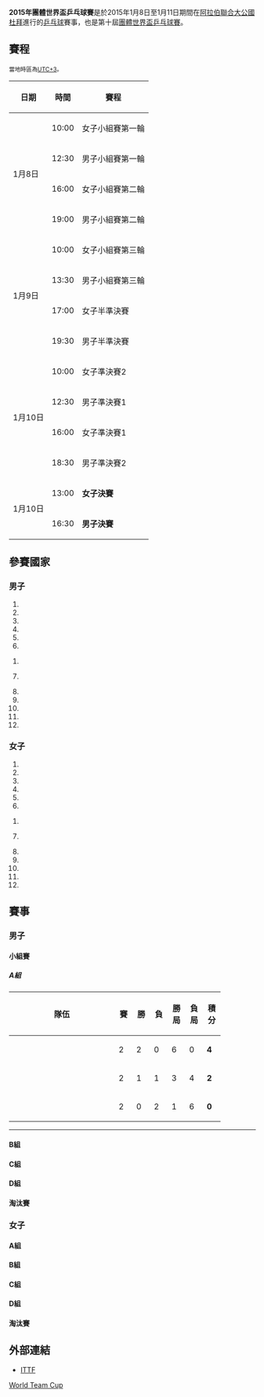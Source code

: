 {{infobox sport event
|name           = 2015年團體世界盃乒乓球賽
|image          = 
|size           = 
|caption        = 
|date_start     = 2015年1月8日
|date_end       = 2015年1月11日
|competitors    = 48（男子）<br />49（女子）
|nations        = 12（男子）<br />12（女子）
|prize_money    = 27萬美元
|venue          = 
|location       = [[阿拉伯聯合大公國|阿拉伯聯合大公國]][[杜拜|杜拜]]
|men            = {{CHN}}
|women          = {{CHN}}
}}
'''2015年團體世界盃乒乓球賽'''是於2015年1月8日至1月11日期間在[[阿拉伯聯合大公國|阿拉伯聯合大公國]][[杜拜|杜拜]]進行的[[乒乓球|乒乓球]]賽事，也是第十屆[[世界杯乒乓球賽|團體世界盃乒乓球賽]]。

== 賽程 ==
<small>當地時區為[[UTC+3|UTC+3]]。</small>
{| class="wikitable"
!日期
!時間
!賽程
|-
|rowspan=4|1月8日 || 10:00 || 女子小組賽第一輪
|-
|12:30 || 男子小組賽第一輪
|-
|16:00 || 女子小組賽第二輪
|-
|19:00 || 男子小組賽第二輪
|-
|rowspan=4|1月9日 || 10:00 || 女子小組賽第三輪
|-
|13:30 || 男子小組賽第三輪
|-
|17:00 || 女子半準決賽
|-
|19:30 || 男子半準決賽
|-
|rowspan=4|1月10日 || 10:00 || 女子準決賽2
|-
|12:30 || 男子準決賽1
|-
|16:00 || 女子準決賽1
|-
|18:30 || 男子準決賽2
|- style=background:lemonchiffon
|rowspan=2|1月10日 || 13:00 || '''女子決賽'''
|- style=background:lemonchiffon
|16:30 || '''男子決賽'''
|}

== 參賽國家 ==
=== 男子 ===
{{Col-begin}}
{{Col-2}}
# {{AUS}}
# {{AUT}} 
# {{BRA}} 
# {{CAN}}  
# {{CHN}}  
# {{EGY}}  
{{Col-2}}
#<li value="7"> {{GER}} 
# {{JPN}} 
# {{KOR}} 
# {{POR}} 
# {{TPE}} 
# {{UAE}}
{{Col-end}}

=== 女子 ===
{{Col-begin}}
{{Col-2}}
# {{AUS}} 
# {{BRA}} 
# {{CAN}}  
# {{CHN}}  
# {{EGY}}
# {{GER}}
{{Col-2}}
#<li value="7"> {{HKG}} 
# {{JPN}} 
# {{PRK}} 
# {{ROU}} 
# {{SIN}} 
# {{UAE}} 
{{Col-end}}

== 賽事 ==
=== 男子 ===
==== 小組賽 ====
===== A組 =====
{| class="wikitable" style="text-align:center"
|-
!width=200|隊伍
!width=20|賽
!width=20|勝
!width=20|負
!width=20|勝局
!width=20|負局
!width=20|積分
|-bgcolor=ccffcc
|style="text-align:left;"|{{CHN}}
|2||2||0||6||0||'''4'''
|-bgcolor=ccffcc
|style="text-align:left;"|{{AUT}}
|2||1||1||3||4||'''2'''
|-
|style="text-align:left;"|{{EGY}}
|2||0||2||1||6||'''0'''
|}

{{TeamMatchbox
|date = 2015年1月8日
|time = 12:30
|team1 = '''[[中國|中國]]''' {{flagicon|CHN}}
|score1 = '''3'''
|score2 = 0
|report = [https://web.archive.org/web/20150402102049/http://www.ittf.com/ittf_team_events/ittf_team_matches4a1.asp?TOUR_ID=2500&TEAM_MATCH_NO=1&TEAM_STAGE=1&EVENT_TYPE=MGTEM 報告]
|team2 = {{EGY}}
|score1-1 = '''3'''
|score2-1 = 0
|score1-2 = '''3'''
|score2-2 = 0
|score1-3 = '''3'''
|score2-3 = 0
|score1-4 = 
|score2-4 = 
|score1-5 = 
|score2-5 =  
|player1-1 = [[樊振東|樊振東]]
|player2-1 = [[El-Sayed_Lashin|El-Sayed Lashin]]
|player1-2 = [[方博|方博]]
|player2-2 = [[奧瑪·阿薩爾|奧瑪·阿薩爾]]
|player1-3 = [[樊振東|樊振東]]/[[許昕|許昕]]
|player2-3 = [[El-Sayed_Lashin|El-Sayed Lashin]]/[[Ahmed_Saleh|Ahmed Saleh]]
|player1-4 = 
|player2-4 = 
|player1-5 = 
|player2-5 = 
}}
{{TeamMatchbox
|date = 2015年1月8日
|time = 19:00
|team1 = [[奧地利|奧地利]] {{flagicon|AUT}}
|score1 = 0
|score2 = '''3'''
|report = [https://web.archive.org/web/20150402163452/http://www.ittf.com/ittf_team_events/ittf_team_matches4a1.asp?TOUR_ID=2500&TEAM_MATCH_NO=5&TEAM_STAGE=1&EVENT_TYPE=MGTEM 報告]
|team2 = '''{{CHN}}'''
|score1-1 = 0
|score2-1 = '''3'''
|score1-2 = 0
|score2-2 = '''3'''
|score1-3 = 0
|score2-3 = '''3'''
|score1-4 = 
|score2-4 = 
|score1-5 = 
|score2-5 =  
|player1-1 = [[陳衛星|陳衛星]]
|player2-1 = [[許昕|許昕]]
|player1-2 = [[羅伯特·加爾多斯|羅伯特·加爾多斯]]
|player2-2 = [[張繼科|張繼科]]
|player1-3 = [[丹尼爾·哈貝索恩|丹尼爾·哈貝索恩]]/[[羅伯特·加爾多斯|羅伯特·加爾多斯]]
|player2-3 = [[馬龍_(乒乓球運動員)|馬龍]]/[[張繼科|張繼科]]
|player1-4 = 
|player2-4 = 
|player1-5 = 
|player2-5 = 
}}
----
{{TeamMatchbox
|date = 2015年1月8日
|time = 12:30
|team1 = '''[[奧地利|奧地利]]''' {{flagicon|AUT}}
|score1 = '''3'''
|score2 = 1
|report = [https://web.archive.org/web/20150403010955/http://www.ittf.com/ittf_team_events/ittf_team_matches4a1.asp?TOUR_ID=2500&TEAM_MATCH_NO=4&TEAM_STAGE=1&EVENT_TYPE=MGTEM 報告]
|team2 = {{EGY}}
|score1-1 = '''3'''
|score2-1 = 0
|score1-2 = 2
|score2-2 = '''3'''
|score1-3 = '''3'''
|score2-3 = 0
|score1-4 = '''3'''
|score2-4 = 2
|score1-5 = 
|score2-5 =  
|player1-1 = [[羅伯特·加爾多斯|羅伯特·加爾多斯]]
|player2-1 = [[El-Sayed_Lashin|El-Sayed Lashin]]
|player1-2 = [[史蒂芬·費加爾|史蒂芬·費加爾]]
|player2-2 = [[奧馬爾∙阿薩|奧馬爾∙阿薩]]
|player1-3 = [[史蒂芬·費加爾|史蒂芬·費加爾]]/[[丹尼爾·哈貝索恩|丹尼爾·哈貝索恩]]
|player2-3 = [[El-Sayed_Lashin|El-Sayed Lashin]]/[[Ahmed_Saleh|Ahmed Saleh]]
|player1-4 = [[羅伯特·加爾多斯|羅伯特·加爾多斯]]
|player2-4 = [[Ahmed_Saleh|Ahmed Saleh]]
|player1-5 = 
|player2-5 = 
}}

==== B組 ====

==== C組 ====

==== D組 ====

==== 淘汰賽 ====
<!--
{{8TeamBracket-Compact-Tennis7-with 3rd
| RD1=半準決賽
| RD2=準決賽
| RD3=冠軍賽
| RD3b=季軍賽

| RD1-seed1=
| RD1-team1=
| RD1-score1-1=
| RD1-score1-2=
| RD1-score1-3=
| RD1-score1-4=
| RD1-score1-5=
| RD1-score1-6=
| RD1-score1-7=
| RD1-seed2=
| RD1-team2=
| RD1-score2-1=
| RD1-score2-2=
| RD1-score2-3=
| RD1-score2-4=
| RD1-score2-5=
| RD1-score2-6=
| RD1-score2-7=

| RD1-seed3=
| RD1-team3=
| RD1-score3-1=
| RD1-score3-2=
| RD1-score3-3=
| RD1-score3-4=
| RD1-score3-5=
| RD1-score3-6=
| RD1-score3-7=
| RD1-seed4=
| RD1-team4=
| RD1-score4-1=
| RD1-score4-2=
| RD1-score4-3=
| RD1-score4-4=
| RD1-score4-5=
| RD1-score4-6=
| RD1-score4-7=

| RD1-seed5=
| RD1-team5=
| RD1-score5-1=
| RD1-score5-2=
| RD1-score5-3=
| RD1-score5-4=
| RD1-score5-5=
| RD1-score5-6=
| RD1-score5-7=
| RD1-seed6=
| RD1-team6=
| RD1-score6-1=
| RD1-score6-2=
| RD1-score6-3=
| RD1-score6-4=
| RD1-score6-5=
| RD1-score6-6=
| RD1-score6-7=

| RD1-seed7=
| RD1-team7=
| RD1-score7-1=
| RD1-score7-2=
| RD1-score7-3=
| RD1-score7-4=
| RD1-score7-5=
| RD1-score7-6=
| RD1-score7-7=
| RD1-seed8=
| RD1-team8=
| RD1-score8-1=
| RD1-score8-2=
| RD1-score8-3=
| RD1-score8-4=
| RD1-score8-5=
| RD1-score8-6=
| RD1-score8-7=

| RD2-seed1=
| RD2-team1=
| RD2-score1-1=
| RD2-score1-2=
| RD2-score1-3=
| RD2-score1-4=
| RD2-score1-5=
| RD2-score1-6=
| RD2-score1-7=
| RD2-seed2=
| RD2-team2=
| RD2-score2-1=
| RD2-score2-2=
| RD2-score2-3=
| RD2-score2-4=
| RD2-score2-5=
| RD2-score2-6=
| RD2-score2-7=

| RD2-seed3=
| RD2-team3=
| RD2-score3-1=
| RD2-score3-2=
| RD2-score3-3=
| RD2-score3-4=
| RD2-score3-5=
| RD2-score3-6=
| RD2-score3-7=
| RD2-seed4=
| RD2-team4=
| RD2-score4-1=
| RD2-score4-2=
| RD2-score4-3=
| RD2-score4-4=
| RD2-score4-5=
| RD2-score4-6=
| RD2-score4-7=

| RD3-seed1=
| RD3-team1=
| RD3-score1-1=
| RD3-score1-2=
| RD3-score1-3=
| RD3-score1-4=
| RD3-score1-5=
| RD3-score1-6=
| RD3-score1-7=
| RD3-seed2=
| RD3-team2=
| RD3-score2-1=
| RD3-score2-2=
| RD3-score2-3=
| RD3-score2-4=
| RD3-score2-5=
| RD3-score2-6=
| RD3-score2-7=

| RD3b-seed01=
| RD3b-team01=
| RD3b-score01-1=
| RD3b-score01-2=
| RD3b-score01-3=
| RD3b-score01-4=
| RD3b-score01-5=
| RD3b-score01-6=
| RD3b-score01-7=
| RD3b-seed02=
| RD3b-team02=
| RD3b-score02-1=
| RD3b-score02-2=
| RD3b-score02-3=
| RD3b-score02-4=
| RD3b-score02-5=
| RD3b-score02-6=
| RD3b-score02-7=
}}
-->

=== 女子 ===

==== A組 ====

==== B組 ====

==== C組 ====

==== D組 ====

==== 淘汰賽 ====
<!--
{{8TeamBracket-Compact-Tennis7-with 3rd
| RD1=半準決賽
| RD2=準決賽
| RD3=冠軍賽
| RD3b=季軍賽

| RD1-seed1=
| RD1-team1=
| RD1-score1-1=
| RD1-score1-2=
| RD1-score1-3=
| RD1-score1-4=
| RD1-score1-5=
| RD1-score1-6=
| RD1-score1-7=
| RD1-seed2=
| RD1-team2=
| RD1-score2-1=
| RD1-score2-2=
| RD1-score2-3=
| RD1-score2-4=
| RD1-score2-5=
| RD1-score2-6=
| RD1-score2-7=

| RD1-seed3=
| RD1-team3=
| RD1-score3-1=
| RD1-score3-2=
| RD1-score3-3=
| RD1-score3-4=
| RD1-score3-5=
| RD1-score3-6=
| RD1-score3-7=
| RD1-seed4=
| RD1-team4=
| RD1-score4-1=
| RD1-score4-2=
| RD1-score4-3=
| RD1-score4-4=
| RD1-score4-5=
| RD1-score4-6=
| RD1-score4-7=

| RD1-seed5=
| RD1-team5=
| RD1-score5-1=
| RD1-score5-2=
| RD1-score5-3=
| RD1-score5-4=
| RD1-score5-5=
| RD1-score5-6=
| RD1-score5-7=
| RD1-seed6=
| RD1-team6=
| RD1-score6-1=
| RD1-score6-2=
| RD1-score6-3=
| RD1-score6-4=
| RD1-score6-5=
| RD1-score6-6=
| RD1-score6-7=

| RD1-seed7=
| RD1-team7=
| RD1-score7-1=
| RD1-score7-2=
| RD1-score7-3=
| RD1-score7-4=
| RD1-score7-5=
| RD1-score7-6=
| RD1-score7-7=
| RD1-seed8=
| RD1-team8=
| RD1-score8-1=
| RD1-score8-2=
| RD1-score8-3=
| RD1-score8-4=
| RD1-score8-5=
| RD1-score8-6=
| RD1-score8-7=

| RD2-seed1=
| RD2-team1=
| RD2-score1-1=
| RD2-score1-2=
| RD2-score1-3=
| RD2-score1-4=
| RD2-score1-5=
| RD2-score1-6=
| RD2-score1-7=
| RD2-seed2=
| RD2-team2=
| RD2-score2-1=
| RD2-score2-2=
| RD2-score2-3=
| RD2-score2-4=
| RD2-score2-5=
| RD2-score2-6=
| RD2-score2-7=

| RD2-seed3=
| RD2-team3=
| RD2-score3-1=
| RD2-score3-2=
| RD2-score3-3=
| RD2-score3-4=
| RD2-score3-5=
| RD2-score3-6=
| RD2-score3-7=
| RD2-seed4=
| RD2-team4=
| RD2-score4-1=
| RD2-score4-2=
| RD2-score4-3=
| RD2-score4-4=
| RD2-score4-5=
| RD2-score4-6=
| RD2-score4-7=

| RD3-seed1=
| RD3-team1=
| RD3-score1-1=
| RD3-score1-2=
| RD3-score1-3=
| RD3-score1-4=
| RD3-score1-5=
| RD3-score1-6=
| RD3-score1-7=
| RD3-seed2=
| RD3-team2=
| RD3-score2-1=
| RD3-score2-2=
| RD3-score2-3=
| RD3-score2-4=
| RD3-score2-5=
| RD3-score2-6=
| RD3-score2-7=

| RD3b-seed01=
| RD3b-team01=
| RD3b-score01-1=
| RD3b-score01-2=
| RD3b-score01-3=
| RD3b-score01-4=
| RD3b-score01-5=
| RD3b-score01-6=
| RD3b-score01-7=
| RD3b-seed02=
| RD3b-team02=
| RD3b-score02-1=
| RD3b-score02-2=
| RD3b-score02-3=
| RD3b-score02-4=
| RD3b-score02-5=
| RD3b-score02-6=
| RD3b-score02-7=
}}
-->

== 外部連結 ==
* [https://web.archive.org/web/20150403010919/http://www.ittf.com/competitions/competitions2.asp?Competition_ID=2500 ITTF]

{{2015年國際乒乓球}}

{{DEFAULTSORT:2015 World Team Cup}}
[[Category:2015年乒乓球|World Team Cup]]